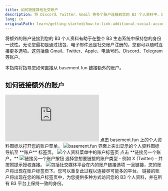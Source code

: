 ```yaml
---
title: 如何链接其他社交账户
description: 将 Discord、Twitter、Gmail 等多个账户连接到您的 B3 个人资料中，以在整个生态系统中保持一致的身份标识
lang: cn
originalPath: learn/getting-started/how-to-link-additional-social-accounts.mdx
---
```

将额外的账户链接到您的 B3 个人资料有助于在整个 B3 生态系统中保持您的身份一致性。无论您最初是通过钱包、电子邮件还是社交账户注册的，您都可以随时连接更多选项。这包括像 Gmail、Twitter、Apple、电话号码、Discord、Telegram 等账户。

本指南将指导您如何直接从 basement.fun 链接额外的账户。

## 如何链接额外的账户

<iframe
  className="w-full aspect-video rounded-xl"
  src="https://www.youtube.com/embed/hc9jxH94ImU"
  title="如何链接额外的社交账户"
  frameBorder="0"
  allow="accelerometer; autoplay; clipboard-write; encrypted-media; gyroscope; picture-in-picture"
  allowFullScreen
></iframe>

<Steps>
<Step title="打开您的个人资料菜单">
  点击 basement.fun 上的个人资料图标以打开您的账户菜单。
  
  <Frame>
    <img src="https://s3.amazonaws.com/helpscout.net/docs/assets/685306b72e0550277aa9250e/images/6878ef3752724d3c54de906e/file-kvphfoR7j2.png" alt="basement.fun 界面上突出显示的个人资料图标" />
  </Frame>
</Step>

<Step title="导航至账户标签页">
  导航至 **账户** 标签页。
  
  <Frame>
    <img src="https://s3.amazonaws.com/helpscout.net/docs/assets/685306b72e0550277aa9250e/images/6879015252724d3c54de90cd/file-Bf3e1DTO4c.png" alt="个人资料菜单中的账户标签页" />
  </Frame>
</Step>

<Step title="开始链接过程">
  点击 **链接另一个账户。**
  
  <Frame>
    <img src="https://s3.amazonaws.com/helpscout.net/docs/assets/685306b72e0550277aa9250e/images/687901a7522f451361e7f9b7/file-ZaFZ2twxBX.png" alt="链接另一个账户按钮" />
  </Frame>
</Step>

<Step title="选择并授权账户">
  选择您想要链接的账户类型 - 例如 X (Twitter) - 并按照提示授权连接。
  
  <Frame>
    <img src="https://s3.amazonaws.com/helpscout.net/docs/assets/685306b72e0550277aa9250e/images/687905db3991a70211530b69/file-f562LtKkA4.png" alt="包括社交媒体平台在内的账户链接选项" />
  </Frame>
  
  <Check>
    一旦链接，您的账户将出现在账户标签页下。您可以重复此过程以连接尽可能多的平台。
  </Check>
</Step>
</Steps>

<Note>
链接的账户将出现在您的账户标签页中，为您提供多种方式访问您的 B3 个人资料，并在所有 B3 平台上保持一致的身份。
</Note>
